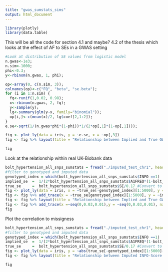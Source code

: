 ```yaml
---
title: "gwas_sumstats_sims"
output: html_document
---
```

```r
library(plotly)
library(data.table)
```

This will be all the code for section 4.1 and maybe? 4.2 of the thesis which looks at the effect of AF to SEs in a GWAS setting

```r
#Look at distribution of SE values from logistic model
n.gwas<-1e3;
n.sim<-1000;
phi<-0.3;
y<-rbinom(n.gwas, 1, phi);

op<-array(0, c(n.sim, 3));
colnames(op)<-c("FQ", "beta", "se.beta");
for (i in 1:n.sim) {
  fq<-runif(1,0.02, 0.98);
  x<-rbinom(n.gwas, 2, fq);
  y<-sample(y);
  lg<-summary(glm(y~x, family="binomial"));
  op[i,]<-c(mean(x)/2, lg$coef[2,1:2]);
}
e.se<-sqrt(1/(n.gwas*phi*(1-phi))*1/(2*op[,1]*(1-op[,1])));

fig <- plot_ly(data = iris, y = ~e.se, x = ~op[,3])
fig <- fig %>% layout(title = "Relationship between Implied and True GWAS Variances",yaxis = list(title =  TeX("\\text{Implied Variance}  \\ \\hat \\sigma^2")), xaxis = list(title = TeX("\\text{Observerd Variance} \\  \\sigma^2"))) %>% config(mathjax = "cdn")

fig

```
Look at the relationship within real UK-Biobank data
```r
bolt_hypertension_all_snps_sumstats = fread("./imputed_test_chr1", header = T)
#filter to genotyped and imputed data
genotyped_index = which(bolt_hypertension_all_snps_sumstats$INFO ==1)
implied_se  =  1/(2*bolt_hypertension_all_snps_sumstats$A1FREQ*(1-bolt_hypertension_all_snps_sumstats$A1FREQ)*360381*0.2102*(1-0.2102))^0.5
true_se     =  bolt_hypertension_all_snps_sumstats$SE/0.17 #Convert to quanitative scale
fig <- plot_ly(data = iris, x = ~true_se[-genotyped_index][1:5000], y = ~implied_se[-genotyped_index][1:5000],mode = 'markers',type = 'scatter', name = 'Imputed')
fig <- fig %>% add_trace(x = ~true_se[genotyped_index][1:5000], y = ~implied_se[genotyped_index][1:5000],mode = 'markers',type = 'scatter', name = 'Genotyped')
fig <- fig %>% layout(title = "Relationship between Implied and True GWAS Variances in UK-Biobank Data",yaxis = list(title =  TeX("\\text{Implied Variance}  \\ \\hat \\sigma^2")), xaxis = list(title = TeX("\\text{Observerd Variance} \\  \\sigma^2"))) %>% config(mathjax = "cdn")
fig <- fig %>% add_trace(x =~seq(0,0.03,0.01),y = ~seq(0,0.03,0.01), name = 'trace 0',mode = 'lines')
fig
```

Plot the correlation to missigness
```r
bolt_hypertension_all_snps_sumstats = fread("./imputed_test_chr1", header = T)
#filter to genotyped and imputed data
genotyped_index = which(bolt_hypertension_all_snps_sumstats$INFO ==1)
implied_se  =  1/(2*bolt_hypertension_all_snps_sumstats$A1FREQ*(1-bolt_hypertension_all_snps_sumstats$A1FREQ)*360381*0.2102*(1-0.2102))^0.5
true_se     =  bolt_hypertension_all_snps_sumstats$SE/0.17 #Convert to quanitative scale
fig <- plot_ly(data = iris, y = ~abs(true_se[-genotyped_index][1:5000]-implied_se[-genotyped_index][1:5000]), x = ~bolt_hypertension_all_snps_sumstats$INFO[-genotyped_index][1:5000],mode = 'markers',type = 'scatter', name = 'Imputed')
fig <- fig %>% layout(title = "Relationship between Imputed INFO-Score and Accuracy of Implied Variances",xaxis = list(title = "INFO-Score"), yaxis = list(title = "abs(Observerd Variance -Implied Variance)"))

fig

```






